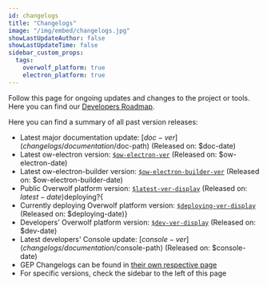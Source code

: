 ```yaml
---
id: changelogs
title: "Changelogs"
image: "/img/embed/changelogs.jpg"
showLastUpdateAuthor: false
showLastUpdateTime: false
sidebar_custom_props:
  tags:
    overwolf_platform: true
    electron_platform: true
---
```


Follow this page for ongoing updates and changes to the project or tools.
Here you can find our [Developers Roadmap](/api/changelogs/roadmap).

Here you can find a summary of all past version releases:
* Latest major documentation update: [$doc-ver](changelogs/documentation/$doc-path) (Released on: $doc-date)
* Latest ow-electron version: [`$ow-electron-ver`](changelogs/electron-platform/ow-electron/$ow-electron-path) (Released on: $ow-electron-date)
* Latest ow-electron-builder version: [`$ow-electron-builder-ver`](changelogs/electron-platform/ow-electron-builder/$ow-electron-builder-path) (Released on: $ow-electron-builder-date)
* Public Overwolf platform version: [`$latest-ver-display`](changelogs/overwolf-platform/$latest-path/$latest-ver) (Released on: $latest-date)$deploying?{
* Currently deploying Overwolf platform version: [`$deploying-ver-display`](changelogs/overwolf-platform/$deploying-path/$deploying-ver) (Released on: $deploying-date)}
* Developers' Overwolf platform version: [`$dev-ver-display`](changelogs/overwolf-platform/$dev-path/$dev-ver) (Released on: $dev-date)
* Latest developers' Console update: [$console-ver](changelogs/documentation/$console-path) (Released on: $console-date)
* GEP Changelogs can be found in [their own respective page](changelogs/gep-changelogs)
* For specific versions, check the sidebar to the left of this page
